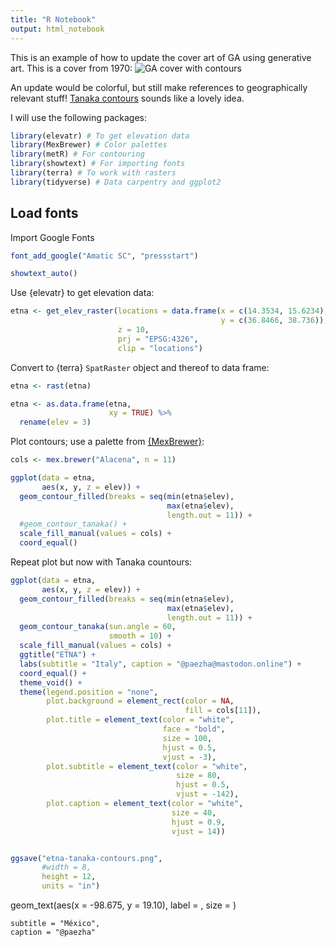 ```yaml
---
title: "R Notebook"
output: html_notebook
---
```


This is an example of how to update the cover art of GA using generative art. This is a cover from 1970:
![GA cover with contours](https://twitter.com/paezha/status/1486487267359219723/photo/1)

An update would be colorful, but still make references to geographically relevant stuff! [Tanaka contours](http://wiki.gis.com/wiki/index.php/Tanaka_contours) sounds like a lovely idea.

I will use the following packages:
```r
library(elevatr) # To get elevation data
library(MexBrewer) # Color palettes
library(metR) # For contouring 
library(showtext) # For importing fonts
library(terra) # To work with rasters
library(tidyverse) # Data carpentry and ggplot2
```

## Load fonts

Import Google Fonts
```r
font_add_google("Amatic SC", "pressstart")

showtext_auto()
```


Use {elevatr} to get elevation data:
```r

etna <- get_elev_raster(locations = data.frame(x = c(14.3534, 15.6234), 
                                               y = c(36.8466, 38.736)),
                        z = 10, 
                        prj = "EPSG:4326",
                        clip = "locations")
```

Convert to {terra} `SpatRaster` object and thereof to data frame:
```r
etna <- rast(etna)

etna <- as.data.frame(etna, 
                      xy = TRUE) %>%
  rename(elev = 3)
```

Plot contours; use a palette from [{MexBrewer}](https://github.com/paezha/MexBrewer):
```r
cols <- mex.brewer("Alacena", n = 11)

ggplot(data = etna,
       aes(x, y, z = elev)) +
  geom_contour_filled(breaks = seq(min(etna$elev), 
                                   max(etna$elev), 
                                   length.out = 11)) +
  #geom_contour_tanaka() + 
  scale_fill_manual(values = cols) +
  coord_equal()
```

Repeat plot but now with Tanaka countours:
```r
ggplot(data = etna,
       aes(x, y, z = elev)) +
  geom_contour_filled(breaks = seq(min(etna$elev), 
                                   max(etna$elev), 
                                   length.out = 11)) +
  geom_contour_tanaka(sun.angle = 60, 
                      smooth = 10) + 
  scale_fill_manual(values = cols) +
  ggtitle("ETNA") +
  labs(subtitle = "Italy", caption = "@paezha@mastodon.online") +
  coord_equal() +
  theme_void() + 
  theme(legend.position = "none",
        plot.background = element_rect(color = NA,
                                       fill = cols[11]),
        plot.title = element_text(color = "white",
                                  face = "bold",
                                  size = 100, 
                                  hjust = 0.5,
                                  vjust = -3),
        plot.subtitle = element_text(color = "white",
                                     size = 80, 
                                     hjust = 0.5,
                                     vjust = -142),
        plot.caption = element_text(color = "white",
                                    size = 40,
                                    hjust = 0.9,
                                    vjust = 14))


ggsave("etna-tanaka-contours.png",
       #width = 8,
       height = 12,
       units = "in")
```

  geom_text(aes(x = -98.675, y = 19.10),
            label = ,
            size = )

    subtitle = "México",
    caption = "@paezha"